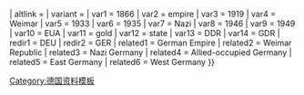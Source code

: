 {{safesubst<noinclude />: {{{1<noinclude>|country showdata</noinclude>}}}
| alias = 德国
| flag alias = Flag of Germany.svg
| flag alias-1866 = Flag of the German Empire.svg
| link alias-1866 = 德意志帝國
| flag alias-empire = Flag of the German Empire.svg
| link alias-empire = 德意志帝國
| flag alias-1919 = Flag of Germany (3-2 aspect ratio).svg
| link alias-1919 = 魏瑪共和國
| flag alias-Weimar = Flag of Germany (3-2 aspect ratio).svg
| link alias-Weimar = 魏瑪共和國
| flag alias-1933 = Flag of Germany (1933-1935).svg
| link alias-1933 = 納粹德國
| flag alias-1935 = Flag of Germany (1935–1945).svg
| link alias-1935 = 納粹德國
| flag alias-Nazi = Flag of Germany (1935–1945).svg
| link alias-Nazi = 納粹德國
| flag alias-1946 = Merchant flag of Germany (1946–1949).svg
| border-1946 =
| flag alias-1949 = Flag of Germany.svg
| flag alias-DDR = Flag of East Germany.svg
| flag alias-GDR = Flag of East Germany.svg
| flag alias-EUA = German Olympic flag (1959-1968).svg
| flag alias-gold = Flag of West Germany; Flag of Germany (1990–1996).svg
| flag alias-state = Flag of Germany (state).svg
| flag alias-naval = Naval Ensign of Germany.svg
| border-naval =
| link alias-naval = 德國聯邦國防軍海軍
| flag alias-coast guard = German Federal Coast Guard racing stripe.svg
| border-coast guard =
| link alias-coast guard = 德國聯邦海岸巡防隊
| flag alias-army = Colour of Germany.svg
| flag alias-air force = Flag of Germany (state).svg
| link alias-air force = 德國聯邦國防軍空軍
| link alias-army = 德國聯邦國防軍陸軍
| border-army =
| size = {{{size|}}}
| name = {{#if:{{{name|}}}|{{{name|}}}|德國}}
| altlink = {{{altlink|}}}
| variant = {{{variant|}}}
<noinclude>
| var1 = 1866
| var2 = empire
| var3 = 1919
| var4 = Weimar
| var5 = 1933
| var6 = 1935
| var7 = Nazi
| var8 = 1946
| var9 = 1949
| var10 = EUA
| var11 = gold
| var12 = state
| var13 = DDR
| var14 = GDR
| redir1 = DEU
| redir2 = GER
| related1 = German Empire
| related2 = Weimar Republic
| related3 = Nazi Germany
| related4 = Allied-occupied Germany
| related5 = East Germany
| related6 = West Germany
[[Category:德国资料模板]]
</noinclude>
}}